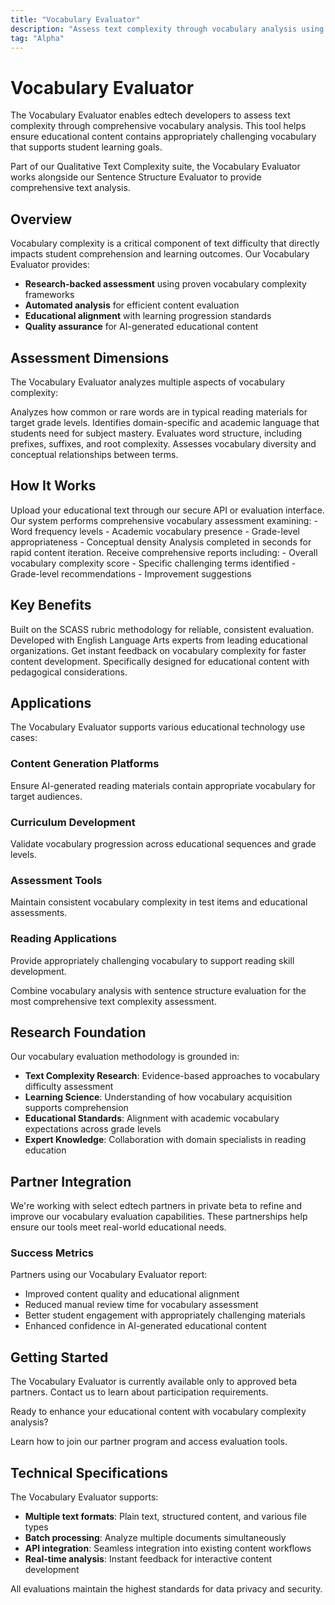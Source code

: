 ```yaml
---
title: "Vocabulary Evaluator"
description: "Assess text complexity through vocabulary analysis using research-backed methodologies"
tag: "Alpha"
---
```


# Vocabulary Evaluator

The Vocabulary Evaluator enables edtech developers to assess text complexity through comprehensive vocabulary analysis. This tool helps ensure educational content contains appropriately challenging vocabulary that supports student learning goals.

<Info>
Part of our Qualitative Text Complexity suite, the Vocabulary Evaluator works alongside our Sentence Structure Evaluator to provide comprehensive text analysis.
</Info>

## Overview

Vocabulary complexity is a critical component of text difficulty that directly impacts student comprehension and learning outcomes. Our Vocabulary Evaluator provides:

- **Research-backed assessment** using proven vocabulary complexity frameworks
- **Automated analysis** for efficient content evaluation
- **Educational alignment** with learning progression standards
- **Quality assurance** for AI-generated educational content

## Assessment Dimensions

The Vocabulary Evaluator analyzes multiple aspects of vocabulary complexity:

<AccordionGroup>
<Accordion title="Word Frequency">
  Analyzes how common or rare words are in typical reading materials for target grade levels.
</Accordion>

<Accordion title="Academic Vocabulary">
  Identifies domain-specific and academic language that students need for subject mastery.
</Accordion>

<Accordion title="Morphological Complexity">
  Evaluates word structure, including prefixes, suffixes, and root complexity.
</Accordion>

<Accordion title="Semantic Relationships">
  Assesses vocabulary diversity and conceptual relationships between terms.
</Accordion>
</AccordionGroup>

## How It Works

<Steps>
<Step title="Content Submission">
  Upload your educational text through our secure API or evaluation interface.
</Step>

<Step title="Vocabulary Analysis">
  Our system performs comprehensive vocabulary assessment examining:
  - Word frequency levels
  - Academic vocabulary presence
  - Grade-level appropriateness
  - Conceptual density
  
  <Check>
  Analysis completed in seconds for rapid content iteration.
  </Check>
</Step>

<Step title="Detailed Reporting">
  Receive comprehensive reports including:
  - Overall vocabulary complexity score
  - Specific challenging terms identified
  - Grade-level recommendations
  - Improvement suggestions
</Step>
</Steps>

## Key Benefits

<CardGroup cols={2}>
<Card title="SCASS Framework" icon="book">
  Built on the SCASS rubric methodology for reliable, consistent evaluation.
</Card>

<Card title="Expert Validation" icon="users">
  Developed with English Language Arts experts from leading educational organizations.
</Card>

<Card title="Rapid Assessment" icon="clock">
  Get instant feedback on vocabulary complexity for faster content development.
</Card>

<Card title="Learning-Focused" icon="target">
  Specifically designed for educational content with pedagogical considerations.
</Card>
</CardGroup>

## Applications

The Vocabulary Evaluator supports various educational technology use cases:

### Content Generation Platforms
Ensure AI-generated reading materials contain appropriate vocabulary for target audiences.

### Curriculum Development
Validate vocabulary progression across educational sequences and grade levels.

### Assessment Tools
Maintain consistent vocabulary complexity in test items and educational assessments.

### Reading Applications
Provide appropriately challenging vocabulary to support reading skill development.

<Tip>
Combine vocabulary analysis with sentence structure evaluation for the most comprehensive text complexity assessment.
</Tip>

## Research Foundation

Our vocabulary evaluation methodology is grounded in:

- **Text Complexity Research**: Evidence-based approaches to vocabulary difficulty assessment
- **Learning Science**: Understanding of how vocabulary acquisition supports comprehension
- **Educational Standards**: Alignment with academic vocabulary expectations across grade levels
- **Expert Knowledge**: Collaboration with domain specialists in reading education

## Partner Integration

<Note>
We're working with select edtech partners in private beta to refine and improve our vocabulary evaluation capabilities. These partnerships help ensure our tools meet real-world educational needs.
</Note>

### Success Metrics

Partners using our Vocabulary Evaluator report:
- Improved content quality and educational alignment
- Reduced manual review time for vocabulary assessment  
- Better student engagement with appropriately challenging materials
- Enhanced confidence in AI-generated educational content

## Getting Started

<Warning>
The Vocabulary Evaluator is currently available only to approved beta partners. Contact us to learn about participation requirements.
</Warning>

Ready to enhance your educational content with vocabulary complexity analysis?

<Card title="Apply for Beta Access" icon="key" href="/evaluators/getting-started">
  Learn how to join our partner program and access evaluation tools.
</Card>

## Technical Specifications

The Vocabulary Evaluator supports:

- **Multiple text formats**: Plain text, structured content, and various file types
- **Batch processing**: Analyze multiple documents simultaneously
- **API integration**: Seamless integration into existing content workflows
- **Real-time analysis**: Instant feedback for interactive content development

<Check>
All evaluations maintain the highest standards for data privacy and security.
</Check> 